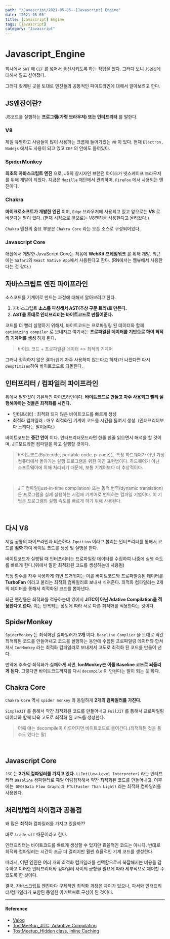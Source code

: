 ---
path: "/Javascript/2021-05-05--[Javascript] Engine"
date: "2021-05-05"
title: [Javascript] Engine
tags: [javascript]
category: "Javascript"
---

# Javascript_Engine

회사에서 `SWT` 에 `CEF` 를 넣어서 통신시키도록 하는 작업을 했다. 그러다 보니 `JS엔진`에 대해서 알고 싶어졌다.
<br/>

그러다 찾게된 곳을 토대로 엔진들의 공통적인 파이프라인에 대해서 알아보려고 한다.
<br/>

## JS엔진이란?

JS코드를 실행하는 **프로그램(가령 브라우저) 또는 인터프리터** 를 말한다.
<br/>

### V8

제일 유명하고 사람들이 많이 사용하는 크롬에 들어가있는 `V8` 이 있다. 현재 `Electron, Nodejs` 에서도 사용이 되고 있고 `CEF` 의 안에도 들어있다.
<br/>

### SpiderMonkey

**최초의 자바스크립트 엔진** 으로, JS의 창시자인 브랜던 아이크가 넷스케이프 브라우저를 위해 개발이 되었다. 지금은 `Mozilla` 재단에서 관리하며, `FireFox` 에서 사용되는 엔진이다.
<br/>

### Chakra

**마이크로소프트가 개발한 엔진** 이며, `Edge` 브라우저에 사용되고 있고 앞으로는 **V8** 로 바꾼다는 말이 있다. (현재 시점으로 앞으로는 V8엔진을 사용한다고 올라왔다.)
<br/>

`Chakra` 엔진의 중요 부분은 `Chakra Core` 라는 오픈 소스로 구성되어있다.
<br/>

### Javascript Core

애플에서 개발한 JavaScript Core는 처음에 **WebKit 프레임워크** 를 위해 개발. 최근에는 `Safari`와 `React Native App`에서 사용된다고 한다. (RN에서는 웹뷰에서 사용한다는 것 같다.)
<br/>

## 자바스크립트 엔진 파이프라인

소스코드를 기계어로 만드는 과정에 대해서 알아보려고 한다.
<br/>

1.  자바스크립트 **소스를 파싱해서 AST(추상 구문 트리)로 만든다.**
2. **AST를 토대로 인터프리터는 바이트코드로 만들어준다.**

코드를 더 빨리 실행하기 위해서, 바이트코드는 프로파일링 된 데이터와 함께 `optimizing compiler` 로 보내지고 여기서는 **프로파일된 데이터를 기반으로 하여 최적의 기계어를 생성** 하게 된다.

> 바이트 코드  + 프로파일된 데이터 => 최적의 기계어

그러나 정확하지 않은 결과(쉽게 자주 사용하지 않는다고 하자)가 나왔다면 다시 `deoptimizes`하여 바이트코드로 되돌린다.
<br/>

## 인터프리터 / 컴파일러 파이프라인

위에서 말한것이 기본적인 파이프라인이다. **바이트코드로 만들고 자주 사용되고 빨리 실행해야하는 것들은 최적화를 시킨다.**
<br/>

- 인터프리터 : 최적화 되지 않은 바이트코드를 빠르게 생성
- 최적화 컴파일러 : 매우 최적화된 기계어 코드를 시간을 들여서 생성. (인터프리터보다 느리다는 말이된다.)

바이트코드는 **중간 언어** 이다. 인터프리터모드라면 한줄 한줄 읽으면서 해석을 할 것이며, JIT모드라면 컴파일을 하고 실행할 것이다.
<br/>

> 바이트코드(Bytecode, portable code, p-code)는 특정 하드웨어가 아닌 가상 컴퓨터에서 돌아가는 실행 프로그램을 위한 이진 표현법이다. 하드웨어가 아닌 소프트웨어에 의해 처리되기 때문에, 보통 기계어보다 더 추상적이다.
<br/>

> JIT 컴파일(just-in-time compilation) 또는 동적 번역(dynamic translation)은 프로그램을 실제 실행하는 시점에 기계어로 번역하는 컴파일 기법이다. 이 기법은 프로그램의 실행 속도를 빠르게 하기 위해 사용된다.
<br/>

## 다시 V8

제일 공통의 파이프라인과 비슷하다. `Ignition` 이라고 불리는 인터프리터를 통해서 코드를 **점화** 하여 바이트 코드를 생성 및 실행을 한다.
<br/>

바이트코드가 실행될 때 인터프리터는 프로파일링 데이터를 수집하여 나중에 실행 속도를 빠르게 한다.(위에서 말한 최적화된 코드를 생성하는데 사용됨)
<br/>

특정 함수를 자주 사용하게 되면 뜨거워지는 이를 바이트코드와 프로파일링된 데이터를 **TurboFan** 이라고 불리는 최적화 컴파일러로 보내서 식혀준다. 최적화 컴파일러는 2개의 데이터를 통해서 최적화된 코드를 뽑아낸다.
<br/>

최근 엔진들은 최적화를 적용하는데 있어서 **JITC이 아닌 Adative Compilation을 적용한다고 한다.** 이는 반복되는 정도에 따라 서로 다른 최적화를 적용한다는 것이다.
<br/>

## SpiderMonkey

`SpiderMonkey` 는 최적화된 컴파일러가 **2개** 이다. `Baseline Complier` 을 토대로 약간 최적화된 코드를 만들어내고 코드를 실행하는 동안에 수집된 프로파일링 데이터와 합쳐져서 `IonMonkey` 라는 최적화 컴파일러로 보내져서 고도로 최적화 된 코드를 만들어 낸다.
<br/>

만약에 추측성 최적화가 실패하게 되면, **IonMonkey는 이를 Baseline 코드로 되돌리게 된다.** 그렇다면 바이트코드까지를 다시 `decompile` 이 안된다는 말이 되는 듯 하다.
<br/>

## Chakra Core

`Chakra Core` 역시 `spider monkey` 와 동일하게 **2개의 컴파일러를 가진다.**
<br/>

`SimpleJIT` 를 통해서 약간 최적화된 코드를 만들어내고 `FullJIT` 를 통해서 프로파일링 데이터와 함께 더욱 고도로 최적화 된 코드를 생성한다.
<br/>

> 어째 얘는 decompile이 이루어지면 바이트코드로 들어간다.(최적화된 것을 풀수도 있다는 말)
<br/>

## Javascript Core

`JSC` 는 **3개의 컴파일러를 가지고 있다.** `LLInt(Low-Level Interpreter)` 라는 인터프리터 `Baseline` 컴파일러로 제일 어림짐작해서 약간 최적화된 코드를 만들어내고, 이후에는` DFG(Data Flow Graph)과 FTL(Faster Than Light)` 라는 최적화 컴파일러를 사용한다.
<br/>

## 처리방법의 차이점과 공통점

왜 많은 최적화 컴파일러를 가지고 있을까??
<br/>

바로 `trade-off` 때문이라고 한다.
<br/>

인터프리터는 바이트코드를 빠르게 생성할 수 있지만 효율적인 코드는 아니다. 반대로 최적화 컴파일러는 시간이 조금 더 걸리지만 훨씬 효율적인 기계 코드를 생성한다.
<br/>

따라서, 어떤 엔진은 여러 개의 최적화 컴파일러를 선택함으로써 복잡해지는 비용을 감수하고 이러한 인터프리터와 컴파일러 사이의 균형을 필요에 따라 세부적으로 제어할 수 있도록 한 것이다.

결국, 자바스크립트 엔진마다 구체적인 최적화 과정은 차이가 있으나, 파서와 인터프리터/컴파일러가 포함된 동일한 아키텍쳐로 구성이 된 것이다.
<br/>

---

#### Reference

- [Velog](https://velog.io/@godori/JavaScript-%EC%97%94%EC%A7%84-%ED%86%BA%EC%95%84%EB%B3%B4%EA%B8%B0-mdjowmjlcb)
- [TostMeetup_JITC, Adaptive Compilation](https://meetup.toast.com/posts/77)
- [TostMeetup_Hidden class, Inline Caching](https://meetup.toast.com/posts/78)